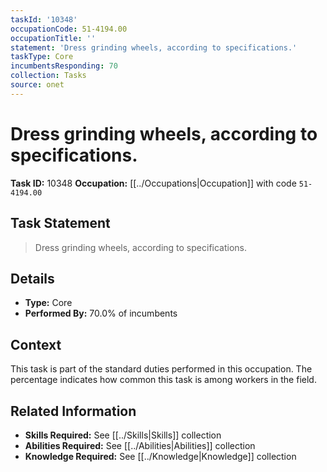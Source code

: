 ```yaml
---
taskId: '10348'
occupationCode: 51-4194.00
occupationTitle: ''
statement: 'Dress grinding wheels, according to specifications.'
taskType: Core
incumbentsResponding: 70
collection: Tasks
source: onet
---
```

# Dress grinding wheels, according to specifications.

**Task ID:** 10348
**Occupation:** [[../Occupations|Occupation]] with code `51-4194.00`

## Task Statement

> Dress grinding wheels, according to specifications.

## Details

- **Type:** Core
- **Performed By:** 70.0% of incumbents

## Context

This task is part of the standard duties performed in this occupation. The percentage indicates how common this task is among workers in the field.

## Related Information

- **Skills Required:** See [[../Skills|Skills]] collection
- **Abilities Required:** See [[../Abilities|Abilities]] collection
- **Knowledge Required:** See [[../Knowledge|Knowledge]] collection
